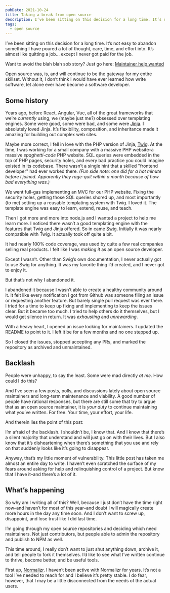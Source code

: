 ```yaml
---
pubDate: 2021-10-24
title: Taking a break from open source
description: I’ve been sitting on this decision for a long time. It’s not easy to abandon something I have poured a lot of thought, care, time, and effort into. It’s almost like quitting a job… except I never got paid for the job. Open source was, is, and will continue to be the gateway for my entire skillset. Without it, I don’t think I would have ever learned how write software, let alone ever have become a software developer.
tags:
  - open source
---
```



I’ve been sitting on this decision for a long time. It’s not easy to abandon something I have poured a lot of thought, care, time, and effort into. It’s almost like quitting a job… except I never got paid for the job.

<Aside type="info" title="tl;dr">

Want to avoid the blah blah sob story? Just go here: [Maintainer help wanted](https://github.com/paularmstrong/normalizr/discussions/493)

</Aside>

Open source was, is, and will continue to be the gateway for my entire skillset. Without it, I don’t think I would have ever learned how write software, let alone ever have become a software developer.

## Some history

Years ago, before React, Angular, Vue, all of the great frameworks that we’re _currently_ using, we (maybe just me?) obsessed over templating engines. Some were good, some were bad, and some were [Jinja](https://jinja.palletsprojects.com/en/3.0.x/). I absolutely loved Jinja. It’s flexibility, composition, and inheritance made it amazing for building out complex web sites.

Maybe more correct, I fell in love with the PHP version of Jinja, [Twig](https://twig.symfony.com/). At the time, I was working for a small company with a massive PHP website–a massive _spaghetti-code_ PHP website. SQL queries were embedded in the top of PHP pages, security holes, and every bad practice you could imagine existed in its codebase. There wasn’t a single hint that a skilled "frontend developer" had ever worked there. _(Fun side note: one did for a hot minute before I joined. Apparently they rage-quit within a month because of how bad everything was.)_

We went full-gas implementing an MVC for our PHP website. Fixing the security holes, getting those SQL queries shored up, and most importantly (to me) setting up a reusable templating system with Twig. I loved it. The template engine was easy to learn, extend, reuse, and teach.

Then I got more and more into node.js and I wanted a project to help me learn more. I noticed there wasn’t a good templating engine with the features that Twig and Jinja offered. So in came [Swig](https://github.com/paularmstrong/swig). Initially it was nearly compatible with Twig. It actually took off quite a bit.

It had nearly 100% code coverage, was used by quite a few real companies selling real products. I felt like I was _making it_ as an open source developer.

Except I wasn’t. Other than Swig’s own documentation, I never actually got to use Swig for anything. It was my favorite thing I’d created, and I never got to enjoy it.

But that’s not why I abandoned it.

I abandoned it because I wasn’t able to create a healthy community around it. It felt like every notification I got from Github was someone filing an issue or requesting another feature. But barely single pull request was ever there. I tried for a time to keep up fixing and implementing to keep the issues clear. But it became too much. I tried to help others do it themselves, but I would get silence in return. It was _exhausting_ and _unrewarding_.

With a heavy heart, I opened an issue looking for maintainers. I updated the README to point to it. I left it be for a few months and no one stepped up.

So I closed the issues, stopped accepting any PRs, and marked the repository as archived and unmaintained.

## Backlash

People were unhappy, to say the least. Some were mad directly _at me_. How could I do this?

And I’ve seen a few posts, polls, and discussions lately about open source maintainers and long-term maintenance and viability. A good number of people have rational responses, but there are still some that try to argue that as an open source maintainer, it is _your duty_ to continue maintaining what you’ve written. For free. Your time, your effort, your life.

And therein lies the point of this post:

I’m afraid of the backlash. I shouldn’t be, I know that. And I know that there’s a silent majority that understand and will just go on with their lives. But I also know that it’s disheartening when there’s something that you use and rely on that suddenly looks like it’s going to disappear.

Anyway, that’s my little moment of vulnerability. This little post has taken me almost an entire day to write. I haven’t even scratched the surface of my fears around asking for help and relinquishing control of a project. But know that I have it–and there’s a lot of it.

## What’s happening

So why am I writing all of this? Well, because I just don’t have the time right now–and haven’t for most of this year–and doubt I will magically create more hours in the day any time soon. And I don’t want to screw up, disappoint, and lose trust like I did last time.

I’m going through my open source repositories and deciding which need maintainers. Not just contributors, but people able to admin the repository and publish to NPM as well.

This time around, I really don’t want to just shut anything down, archive it, and tell people to fork it themselves. I’d like to see what I’ve written continue to thrive, become better, and be useful tools.

First up, [Normalizr](https://github.com/paularmstrong/normalizr/discussions/493). I haven’t been active with Normalizr for years. It’s not a tool I’ve needed to reach for and I believe it’s pretty stable. I do fear, however, that I may be a little disconnected from the needs of the actual users.
